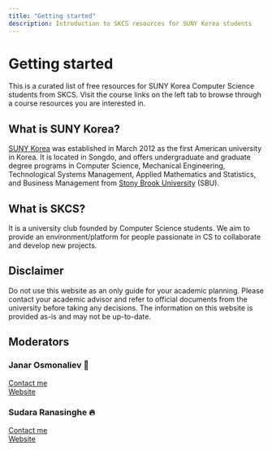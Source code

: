 ```yaml
---
title: "Getting started"
description: Introduction to SKCS resources for SUNY Korea students
---
```


# Getting started

This is a curated list of free resources for SUNY Korea Computer Science students from SKCS. Visit the course links on the left tab to browse through a course resources you are interested in.

## What is SUNY Korea?

[SUNY Korea](http://sunykorea.ac.kr) was established in March 2012 as the first American university in Korea. It is located in Songdo, and offers
undergraduate and graduate degree programs in Computer Science, Mechanical Engineering, Technological Systems Management, Applied Mathematics and Statistics, and Business Management from [Stony Brook University](https://www.stonybrook.edu) (SBU).

## What is SKCS?

It is a university club founded by Computer Science students. We aim to provide an environment/platform for people passionate in CS to collaborate and develop new projects.

## Disclaimer

Do not use this website as an only guide for your academic planning. Please contact your academic advisor and refer to official documents from the university before taking any decisions. The information on this website is provided as-is and may not be up-to-date.

## Moderators

### Janar Osmonaliev 🚀

[Contact me](mailto:zhanarbek.osmonaliev@stonybrook.edu)  
[Website](https://www.janarosmonaliev.com)

### Sudara Ranasinghe 🔥

[Contact me](mailto:sudara1999@gmail.com)  
[Website](https://www.sudaradev.com)

